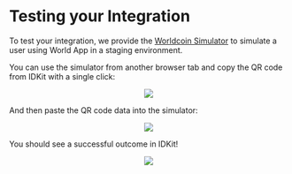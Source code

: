 
# Testing your Integration

To test your integration, we provide the [Worldcoin Simulator](https://simulator.worldcoin.org) to simulate a user using World App in a staging environment.

You can use the simulator from another browser tab and copy the QR code from IDKit with a single click:

<div align="center" width="400">
    <Image src={qrCopy}/>
</div>

And then paste the QR code data into the simulator:

<div align="center" width="250">
    <Image src={qrPaste}/>
</div>

You should see a successful outcome in IDKit!

<div align="center" width="400">
    <Image src={idkitSuccess}/>
</div>